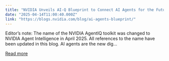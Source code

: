 ```yaml
---
title: "NVIDIA Unveils AI-Q Blueprint to Connect AI Agents for the Future of Work"
date: "2025-04-14T11:00:40.000Z"
link: "https://blogs.nvidia.com/blog/ai-agents-blueprint/"
---
```


Editor&#8217;s note: The name of the NVIDIA AgentIQ toolkit was changed to NVIDIA Agent Intelligence in April 2025. All references to the name have been updated in this blog. AI agents are the new dig...

[Read more](https://blogs.nvidia.com/blog/ai-agents-blueprint/)
